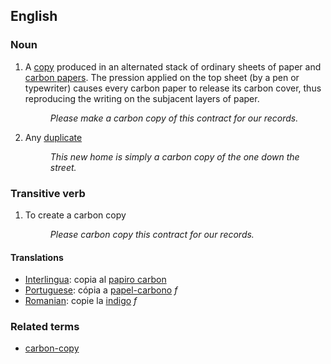 {{wikipedia|carbon copying}}
==English==
===Noun===
#A [[copy]] produced in an alternated stack of ordinary sheets of paper and [[carbon paper]]s. The pression applied on the top sheet (by a pen or typewriter) causes every carbon paper to release its carbon cover, thus reproducing the writing on the subjacent layers of paper.
#:''Please make a carbon copy of this contract for our records.''
#Any [[duplicate]]
#:''This new home is simply a carbon copy of the one down the street.''

===Transitive verb===
# To create a carbon copy
#:''Please carbon copy this contract for our records.''

====Translations====
*[[Interlingua]]: copia al [[papiro carbon]]
*[[Portuguese]]: cópia a [[papel-carbono]] ''f''
*[[Romanian]]: copie la [[indigo]] ''f''

===Related terms===
*[[carbon-copy]]